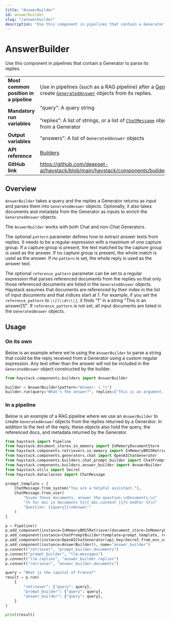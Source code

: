 ```yaml
---
title: "AnswerBuilder"
id: answerbuilder
slug: "/answerbuilder"
description: "Use this component in pipelines that contain a Generator to parse its replies."
---
```


# AnswerBuilder

Use this component in pipelines that contain a Generator to parse its replies.

|  |  |
| --- | --- |
| **Most common position in a pipeline** | Use in pipelines (such as a RAG pipeline) after a [Generator](/docs/pipeline-components/generators.mdx)  component to create [`GeneratedAnswer`](/docs/concepts/data-classes.mdx#generatedanswer)   objects from its replies. |
| **Mandatory run variables** | “query”: A query string  <br /> <br />”replies”: A list of strings, or a list of [`ChatMessage`](/docs/concepts/data-classes.mdx#chatmessage)   objects that are replies from a Generator |
| **Output variables** | “answers”:  A list of `GeneratedAnswer` objects |
| **API reference** | [Builders](/reference/builders-api) |
| **GitHub link** | https://github.com/deepset-ai/haystack/blob/main/haystack/components/builders/answer_builder.py |

## Overview

`AnswerBuilder` takes a query and the replies a Generator returns as input and parses them into `GeneratedAnswer` objects. Optionally, it also takes documents and metadata from the Generator as inputs to enrich the `GeneratedAnswer` objects.

The `AnswerBuilder` works with both Chat and non-Chat Generators.

The optional `pattern` parameter defines how to extract answer texts from replies. It needs to be a regular expression with a maximum of one capture group. If a capture group is present, the text matched by the capture group is used as the answer. If no capture group is present, the whole match is used as the answer. If no `pattern` is set, the whole reply is used as the answer text.

The optional `reference_pattern` parameter can be set to a regular expression that parses referenced documents from the replies so that only those referenced documents are listed in the `GeneratedAnswer` objects. Haystack assumes that documents are referenced by their index in the list of input documents and that indices start at 1. For example, if you set the `reference_pattern` to _`\\[(\\d+)\\]`,_ it finds “1” in a string "This is an answer[1]". If `reference_pattern` is not set, all input documents are listed in the `GeneratedAnswer` objects.

## Usage

### On its own

Below is an example where we’re using the `AnswerBuilder` to parse a string that could be the reply received from a Generator using a custom regular expression. Any text other than the answer will not be included in the `GeneratedAnswer` object constructed by the builder.

```python
from haystack.components.builders import AnswerBuilder

builder = AnswerBuilder(pattern="Answer: (.*)")
builder.run(query="What's the answer?", replies=["This is an argument. Answer: This is the answer."])
```

### In a pipeline

Below is an example of a RAG pipeline where we use an `AnswerBuilder` to create `GeneratedAnswer` objects from the replies returned by a Generator. In addition to the text of the reply, these objects also hold the query, the referenced docs, and metadata returned by the Generator.

```python
from haystack import Pipeline
from haystack.document_stores.in_memory import InMemoryDocumentStore
from haystack.components.retrievers.in_memory import InMemoryBM25Retriever
from haystack.components.generators.chat import OpenAIChatGenerator
from haystack.components.builders.chat_prompt_builder import ChatPromptBuilder
from haystack.components.builders.answer_builder import AnswerBuilder
from haystack.utils import Secret
from haystack.dataclasses import ChatMessage

prompt_template = [
    ChatMessage.from_system("You are a helpful assistant."),
    ChatMessage.from_user(
        "Given these documents, answer the question.\nDocuments:\n"
        "{% for doc in documents %}{{ doc.content }}{% endfor %}\n"
        "Question: {{query}}\nAnswer:"
    )
]

p = Pipeline()
p.add_component(instance=InMemoryBM25Retriever(document_store=InMemoryDocumentStore()), name="retriever")
p.add_component(instance=ChatPromptBuilder(template=prompt_template, required_variables={"query", "documents"}), name="prompt_builder")
p.add_component(instance=OpenAIChatGenerator(api_key=Secret.from_env_var("OPENAI_API_KEY")), name="llm")
p.add_component(instance=AnswerBuilder(), name="answer_builder")
p.connect("retriever", "prompt_builder.documents")
p.connect("prompt_builder", "llm.messages")
p.connect("llm.replies", "answer_builder.replies")
p.connect("retriever", "answer_builder.documents")

query = "What is the capital of France?"
result = p.run(
    {
        "retriever": {"query": query},
        "prompt_builder": {"query": query},
        "answer_builder": {"query": query},
    }
)

print(result)
```
